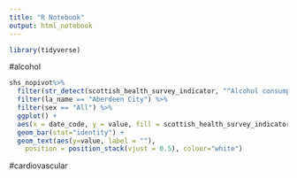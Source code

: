 ```yaml
---
title: "R Notebook"
output: html_notebook
---
```


```r
library(tidyverse)


```
#alcohol
```r
shs_nopivot%>% 
  filter(str_detect(scottish_health_survey_indicator, "^Alcohol consumption*")) %>% 
  filter(la_name == "Aberdeen City") %>%
  filter(sex == "All") %>% 
  ggplot() +
  aes(x = date_code, y = value, fill = scottish_health_survey_indicator) +
  geom_bar(stat="identity") +
  geom_text(aes(y=value, label = ""),
    position = position_stack(vjust = 0.5), colour="white")
```
#cardiovascular
```r

```

#
